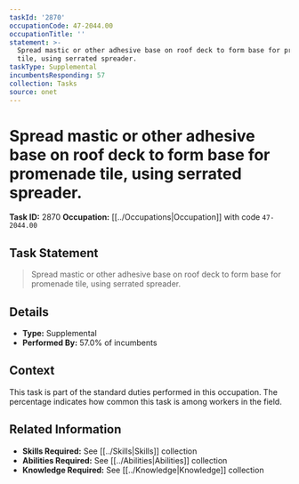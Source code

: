 ```yaml
---
taskId: '2870'
occupationCode: 47-2044.00
occupationTitle: ''
statement: >-
  Spread mastic or other adhesive base on roof deck to form base for promenade
  tile, using serrated spreader.
taskType: Supplemental
incumbentsResponding: 57
collection: Tasks
source: onet
---
```

# Spread mastic or other adhesive base on roof deck to form base for promenade tile, using serrated spreader.

**Task ID:** 2870
**Occupation:** [[../Occupations|Occupation]] with code `47-2044.00`

## Task Statement

> Spread mastic or other adhesive base on roof deck to form base for promenade tile, using serrated spreader.

## Details

- **Type:** Supplemental
- **Performed By:** 57.0% of incumbents

## Context

This task is part of the standard duties performed in this occupation. The percentage indicates how common this task is among workers in the field.

## Related Information

- **Skills Required:** See [[../Skills|Skills]] collection
- **Abilities Required:** See [[../Abilities|Abilities]] collection
- **Knowledge Required:** See [[../Knowledge|Knowledge]] collection
